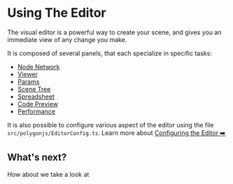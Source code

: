 # Using The Editor

The visual editor is a powerful way to create your scene, and gives you an immediate view of any change you make.

<DocImage src="docs/editor/editor.jpg?v=2" alt="Polygonjs Editor Preview" />

It is composed of several panels, that each specialize in specific tasks:

-   [Node Network](editor/network)
-   [Viewer](editor/viewer)
-   [Params](editor/params)
-   [Scene Tree](editor/scenetree)
-   [Spreadsheet](editor/spreadsheet)
-   [Code Preview](editor/codepreview)
-   [Performance](editor/performance)

It is also possible to configure various aspect of the editor using the file `src/polygonjs/EditorConfig.ts`. Learn more about [Configuring the Editor ➡️](editor/config)

## What's next?

How about we take a look at <DocRouterLink bang href="/docs/editor/network!" innerText="the node network &rarr;"></DocRouterLink>
